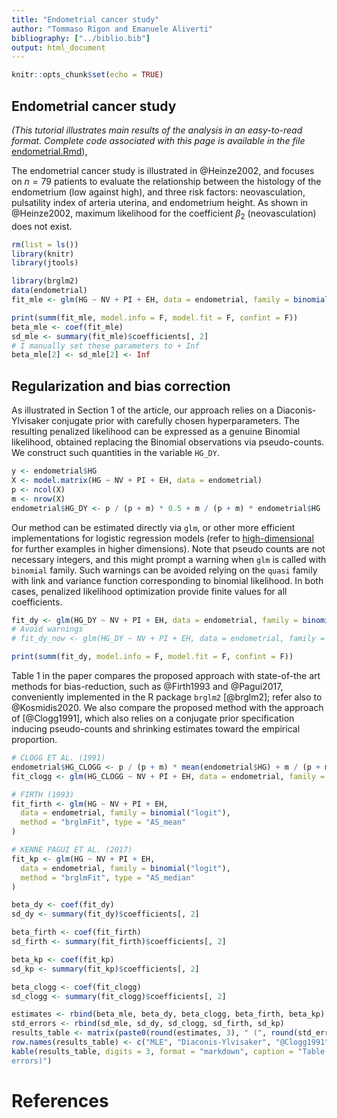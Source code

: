 ```yaml
---
title: "Endometrial cancer study"
author: "Tommaso Rigon and Emanuele Aliverti"
bibliography: ["../biblio.bib"]
output: html_document
---
```


```r
knitr::opts_chunk$set(echo = TRUE)
```

## Endometrial cancer study

*(This tutorial illustrates main results of the analysis in an easy-to-read format.
Complete code associated with this page is available in the file* 
[endometrial.Rmd](https://raw.githubusercontent.com/tommasorigon/logistic-bias-reduction/main/ENDOMETRIAL/endometrial.Rmd)),

The endometrial cancer study is illustrated in @Heinze2002, and focuses on $n = 79$ patients 
to evaluate the relationship between the histology of the endometrium (low against high), 
and three risk factors: neovasculation, pulsatility index of arteria uterina, and endometrium height. 
As shown in @Heinze2002, maximum likelihood for the coefficient $\beta_2$ (neovasculation) does not exist.

```r
rm(list = ls())
library(knitr)
library(jtools)
```

```r
library(brglm2)
data(endometrial)
fit_mle <- glm(HG ~ NV + PI + EH, data = endometrial, family = binomial("logit"))
```

```r
print(summ(fit_mle, model.info = F, model.fit = F, confint = F))
beta_mle <- coef(fit_mle)
sd_mle <- summary(fit_mle)$coefficients[, 2]
# I manually set these parameters to + Inf
beta_mle[2] <- sd_mle[2] <- Inf
```


## Regularization and bias correction 
As illustrated in Section 1 of the article, our approach relies on a Diaconis-Ylvisaker conjugate prior with carefully chosen hyperparameters. 
The resulting penalized likelihood can be expressed as a genuine Binomial likelihood, obtained replacing the Binomial observations via pseudo-counts. 
We construct such quantities in the variable `HG_DY`.

```r
y <- endometrial$HG
X <- model.matrix(HG ~ NV + PI + EH, data = endometrial)
p <- ncol(X)
m <- nrow(X)
endometrial$HG_DY <- p / (p + m) * 0.5 + m / (p + m) * endometrial$HG
```

Our method can be estimated directly via `glm`, or other more efficient implementations for 
logistic regression models (refer to [high-dimensional](../TEST) for further examples in higher dimensions). 
Note that pseudo counts are not necessary integers, and this might prompt a warning when `glm` is called with `binomial` family.
Such warnings can be avoided relying on the `quasi` family with link and variance function corresponding
to binomial likelihood. In both cases, penalized likelihood optimization provide finite values for all coefficients.

```r
fit_dy <- glm(HG_DY ~ NV + PI + EH, data = endometrial, family = binomial("logit"))
# Avoid warnings
# fit_dy_now <- glm(HG_DY ~ NV + PI + EH, data = endometrial, family = quasi(link = "logit",variance = "mu(1-mu)"))
```

```r
print(summ(fit_dy, model.info = F, model.fit = F, confint = F))
```

Table 1 in the paper compares the proposed approach with state-of-the art methods for 
bias-reduction, such as @Firth1993 and @Pagui2017, conveniently implemented in the 
R package `brglm2` [@brglm2]; refer also to @Kosmidis2020.
We also compare the proposed method with the approach of [@Clogg1991], which also relies on a 
conjugate prior specification inducing pseudo-counts and shrinking estimates toward the empirical 
proportion.

```r
# CLOGG ET AL. (1991)
endometrial$HG_CLOGG <- p / (p + m) * mean(endometrial$HG) + m / (p + m) * endometrial$HG
fit_clogg <- glm(HG_CLOGG ~ NV + PI + EH, data = endometrial, family = binomial("logit"))

# FIRTH (1993)
fit_firth <- glm(HG ~ NV + PI + EH,
  data = endometrial, family = binomial("logit"),
  method = "brglmFit", type = "AS_mean"
)

# KENNE PAGUI ET AL. (2017)
fit_kp <- glm(HG ~ NV + PI + EH,
  data = endometrial, family = binomial("logit"),
  method = "brglmFit", type = "AS_median"
)
```


```r
beta_dy <- coef(fit_dy)
sd_dy <- summary(fit_dy)$coefficients[, 2]

beta_firth <- coef(fit_firth)
sd_firth <- summary(fit_firth)$coefficients[, 2]

beta_kp <- coef(fit_kp)
sd_kp <- summary(fit_kp)$coefficients[, 2]

beta_clogg <- coef(fit_clogg)
sd_clogg <- summary(fit_clogg)$coefficients[, 2]

estimates <- rbind(beta_mle, beta_dy, beta_clogg, beta_firth, beta_kp)
std_errors <- rbind(sd_mle, sd_dy, sd_clogg, sd_firth, sd_kp)
results_table <- matrix(paste0(round(estimates, 3), " (", round(std_errors, 3), ")"), ncol = 4)
row.names(results_table) <- c("MLE", "Diaconis-Ylvisaker", "@Clogg1991", "@Firth1993", "@Pagui2017")
kable(results_table, digits = 3, format = "markdown", caption = "Table 1 of the paper: Estimated regression coefficients on the endometrial cancer study (and standard
errors)")
```

# References
